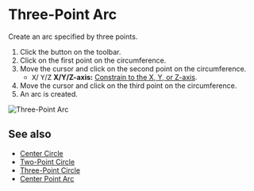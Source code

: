 
# Three-Point Arc

<Reference shortcut='' command='Three-Point Arc' button='Toolbar' />

Create an arc specified by three points.

1. Click the button <ButtonIcon type="button-three-point-arc" /> on the toolbar.
2. Click on the first point on the circumference.
3. Move the cursor and click on the second point on the circumference.
   - <kbd>X</kbd>/ <kbd>Y</kbd>/<kbd>Z</kbd> **X/Y/Z-axis:** [Constrain to the X, Y, or Z-axis](./sketching-essentials#constrain-to-an-axis).
4. Move the cursor and click on the third point on the circumference.
5. An arc is created.

![Three-Point Arc](/img/three-point-arc.gif)

## See also
- [Center Circle](./center-circle)
- [Two-Point Circle](./two-point-circle)
- [Three-Point Circle](./three-point-circle)
- [Center Point Arc](./center-point-arc)








